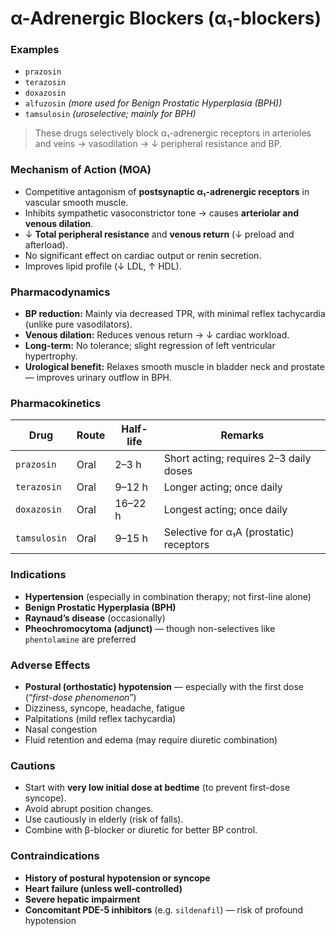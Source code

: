# α-Adrenergic Blockers (α₁-blockers)

### Examples

- `prazosin`
- `terazosin`
- `doxazosin`
- `alfuzosin` _(more used for Benign Prostatic Hyperplasia (BPH))_
- `tamsulosin` _(uroselective; mainly for BPH)_

> These drugs selectively block α₁-adrenergic receptors in arterioles and veins → vasodilation → ↓ peripheral resistance and BP.

### Mechanism of Action (MOA)

- Competitive antagonism of **postsynaptic α₁-adrenergic receptors** in vascular smooth muscle.
- Inhibits sympathetic vasoconstrictor tone → causes **arteriolar and venous dilation**.
- ↓ **Total peripheral resistance** and **venous return** (↓ preload and afterload).
- No significant effect on cardiac output or renin secretion.
- Improves lipid profile (↓ LDL, ↑ HDL).

### Pharmacodynamics

- **BP reduction:** Mainly via decreased TPR, with minimal reflex tachycardia (unlike pure vasodilators).
- **Venous dilation:** Reduces venous return → ↓ cardiac workload.
- **Long-term:** No tolerance; slight regression of left ventricular hypertrophy.
- **Urological benefit:** Relaxes smooth muscle in bladder neck and prostate — improves urinary outflow in BPH.

### Pharmacokinetics

| Drug         | Route | Half-life | Remarks                                 |
| ------------ | ----- | --------- | --------------------------------------- |
| `prazosin`   | Oral  | 2–3 h     | Short acting; requires 2–3 daily doses  |
| `terazosin`  | Oral  | 9–12 h    | Longer acting; once daily               |
| `doxazosin`  | Oral  | 16–22 h   | Longest acting; once daily              |
| `tamsulosin` | Oral  | 9–15 h    | Selective for α₁A (prostatic) receptors |

### Indications

- **Hypertension** (especially in combination therapy; not first-line alone)
- **Benign Prostatic Hyperplasia (BPH)**
- **Raynaud’s disease** (occasionally)
- **Pheochromocytoma (adjunct)** — though non-selectives like `phentolamine` are preferred

### Adverse Effects

- **Postural (orthostatic) hypotension** — especially with the first dose (“_first-dose phenomenon_”)
- Dizziness, syncope, headache, fatigue
- Palpitations (mild reflex tachycardia)
- Nasal congestion
- Fluid retention and edema (may require diuretic combination)

### Cautions

- Start with **very low initial dose at bedtime** (to prevent first-dose syncope).
- Avoid abrupt position changes.
- Use cautiously in elderly (risk of falls).
- Combine with β-blocker or diuretic for better BP control.

### Contraindications

- **History of postural hypotension or syncope**
- **Heart failure (unless well-controlled)**
- **Severe hepatic impairment**
- **Concomitant PDE-5 inhibitors** (e.g. `sildenafil`) — risk of profound hypotension
